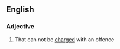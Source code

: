 ==English==

===Adjective===
{{en-adj|-}}

# {{context|of a person}} That can not be [[charged]] with an offence